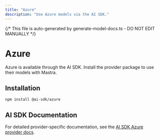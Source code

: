 ```yaml
---
title: "Azure"
description: "Use Azure models via the AI SDK."
---
```


{/* This file is auto-generated by generate-model-docs.ts - DO NOT EDIT MANUALLY */}

# Azure

Azure is available through the AI SDK. Install the provider package to use their models with Mastra.

## Installation

```bash
npm install @ai-sdk/azure
```

## AI SDK Documentation

For detailed provider-specific documentation, see the [AI SDK Azure provider docs](https://ai-sdk.dev/providers/ai-sdk-providers/azure).
